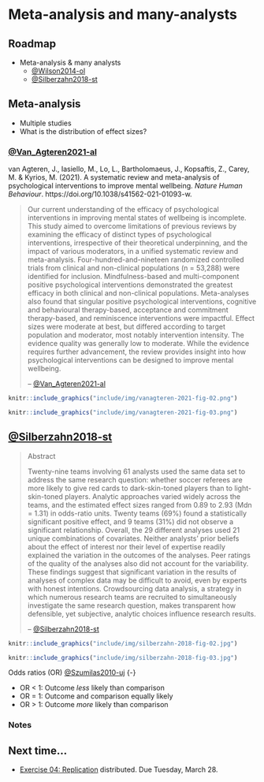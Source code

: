 # Meta-analysis and many-analysts {-}

## Roadmap {-}

- Meta-analysis & many analysts
    - [@Wilson2014-ol](https://www.psychologicalscience.org/observer/introduction-to-meta-analysis-a-guide-for-the-novice)
    - [@Silberzahn2018-st](https://doi.org/10.1177/2515245917747646)
    
## Meta-analysis {-}

- Multiple studies
- What is the distribution of effect sizes?

### [@Van_Agteren2021-al](http://dx.doi.org/10.1038/s41562-021-01093-w) {-}

van Agteren, J., Iasiello, M., Lo, L., Bartholomaeus, J., Kopsaftis, Z., Carey, M. & Kyrios, M. (2021). A systematic review and meta-analysis of psychological interventions to improve mental wellbeing. *Nature Human Behaviour*. https://doi.org/10.1038/s41562-021-01093-w.

>Our current understanding of the efficacy of psychological interventions in improving mental states of wellbeing is incomplete. This study aimed to overcome limitations of previous reviews by examining the efficacy of distinct types of psychological interventions, irrespective of their theoretical underpinning, and the impact of various moderators, in a unified systematic review and meta-analysis. Four-hundred-and-nineteen randomized controlled trials from clinical and non-clinical populations (n = 53,288) were identified for inclusion. Mindfulness-based and multi-component positive psychological interventions demonstrated the greatest efficacy in both clinical and non-clinical populations. Meta-analyses also found that singular positive psychological interventions, cognitive and behavioural therapy-based, acceptance and commitment therapy-based, and reminiscence interventions were impactful. Effect sizes were moderate at best, but differed according to target population and moderator, most notably intervention intensity. The evidence quality was generally low to moderate. While the evidence requires further advancement, the review provides insight into how psychological interventions can be designed to improve mental wellbeing.
>
>-- [@Van_Agteren2021-al](http://dx.doi.org/10.1038/s41562-021-01093-w)

```r
knitr::include_graphics("include/img/vanagteren-2021-fig-02.png")
```

```r
knitr::include_graphics("include/img/vanagteren-2021-fig-03.png")
```

## [@Silberzahn2018-st](https://doi.org/10.1177/2515245917747646) {-}

>Abstract
>
>Twenty-nine teams involving 61 analysts used the same data set to address the same research question: whether soccer referees are more likely to give red cards to dark-skin-toned players than to light-skin-toned players. Analytic approaches varied widely across the teams, and the estimated effect sizes ranged from 0.89 to 2.93 (Mdn = 1.31) in odds-ratio units. Twenty teams (69%) found a statistically significant positive effect, and 9 teams (31%) did not observe a significant relationship. Overall, the 29 different analyses used 21 unique combinations of covariates. Neither analysts’ prior beliefs about the effect of interest nor their level of expertise readily explained the variation in the outcomes of the analyses. Peer ratings of the quality of the analyses also did not account for the variability. These findings suggest that significant variation in the results of analyses of complex data may be difficult to avoid, even by experts with honest intentions. Crowdsourcing data analysis, a strategy in which numerous research teams are recruited to simultaneously investigate the same research question, makes transparent how defensible, yet subjective, analytic choices influence research results.
>
>-- [@Silberzahn2018-st](https://doi.org/10.1177/2515245917747646)

```r
knitr::include_graphics("include/img/silberzahn-2018-fig-02.jpg")
```

```r
knitr::include_graphics("include/img/silberzahn-2018-fig-03.jpg")
```

::: {.infobox}

Odds ratios (OR) [@Szumilas2010-uj](https://www.ncbi.nlm.nih.gov/pubmed/20842279) {-}

- OR < 1: Outcome *less* likely than comparison
- OR = 1: Outcome and comparison equally likely
- OR > 1: Outcome *more* likely than comparison

:::

### Notes {-}

## Next time... {-}

- [Exercise 04: Replication](https://psu-psychology.github.io/psych-490-reproducibility-2023-spring/ex_replication.html) [distributed]{.green_assigned}. [Due Tuesday, March 28]{.due_orange}.
